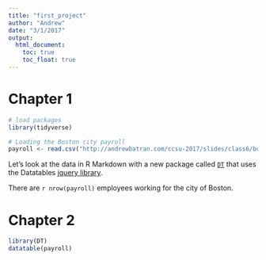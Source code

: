 ```yaml
---
title: "first_project"
author: "Andrew"
date: "3/1/2017"
output: 
  html_document:
    toc: true
    toc_float: true
---
```


# Chapter 1

```r
# load packages
library(tidyverse)

# Loading the Boston city payroll
payroll <- read.csv("http://andrewbatran.com/ccsu-2017/slides/class6/bostonpayroll2013.csv", stringsAsFactors=F)
```

Let's look at the data in R Markdown with a new package called [`DT`](https://rstudio.github.io/DT/) that uses the Datatables [jquery library](https://datatables.net/).

There are `r nrow(payroll)` employees working for the city of Boston.

# Chapter 2

```r
library(DT)
datatable(payroll)
```
